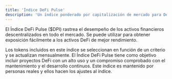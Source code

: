```yaml
---
title: 'Índice DeFi Pulse'
description: 'Un índice ponderado por capitalización de mercado para DeFi.'
---
```


El Índice DeFi Pulse ($DPI) rastrea el desempeño de los activos financieros descentralizados en todo el mercado. Se puede utilizar para obtener exposición fácilmente a los activos DeFi de mejor rendimiento.

Los tokens incluidos en este índice se seleccionan en función de un criterio y se actualizan mensualmente. El Índice DeFi Pulse tiene como objetivo incluir proyectos DeFi con un alto uso y un compromiso comprobado con el mantenimiento y el desarrollo continuos. Este índice es mantenido por personas reales y ellos hacen los ajustes al índice.